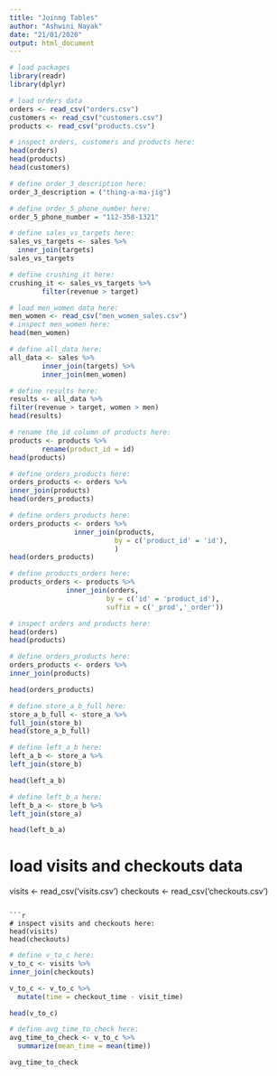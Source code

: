 ```yaml
---
title: "Joinng Tables"
author: "Ashwini Nayak"
date: "21/01/2020"
output: html_document
---
```



```r
# load packages
library(readr)
library(dplyr)
```

```r
# load orders data
orders <- read_csv("orders.csv")
customers <- read_csv("customers.csv")
products <- read_csv("products.csv")
```

```r
# inspect orders, customers and products here:
head(orders)
head(products)
head(customers)
```

```r
# define order_3_description here:
order_3_description = ("thing-a-ma-jig")

# define order_5_phone_number here:
order_5_phone_number = "112-358-1321"
```

```r
# define sales_vs_targets here:
sales_vs_targets <- sales %>%
  inner_join(targets)
sales_vs_targets
```

```r
# define crushing_it here:
crushing_it <- sales_vs_targets %>%
        filter(revenue > target)
```

```r
# load men_women data here:
men_women <- read_csv("men_women_sales.csv")
# inspect men_women here:
head(men_women)
```

```r
# define all_data here:
all_data <- sales %>% 
        inner_join(targets) %>%
        inner_join(men_women)
```

```r
# define results here:
results <- all_data %>%
filter(revenue > target, women > men)
head(results)
```

```r
# rename the id column of products here:
products <- products %>% 
        rename(product_id = id)
head(products)
```

```r
# define orders_products here:
orders_products <- orders %>%
inner_join(products)
head(orders_products)
```

```r
# define orders_products here:
orders_products <- orders %>%
                inner_join(products,
                          by = c('product_id' = 'id'),
                          )
head(orders_products)
```

```r
# define products_orders here:
products_orders <- products %>%
              inner_join(orders,
                        by = c('id' = 'product_id'),
                        suffix = c('_prod','_order'))
```

```r
# inspect orders and products here:
head(orders)
head(products)
```

```r
# define orders_products here:
orders_products <- orders %>% 
inner_join(products)

head(orders_products)
```

```r
# define store_a_b_full here:
store_a_b_full <- store_a %>%
full_join(store_b)
head(store_a_b_full)
```

```r
# define left_a_b here:
left_a_b <- store_a %>%
left_join(store_b)

head(left_a_b)
```

```r
# define left_b_a here:
left_b_a <- store_b %>%
left_join(store_a)

head(left_b_a)
```

# load visits and checkouts data
visits <- read_csv('visits.csv')
checkouts <- read_csv('checkouts.csv')
```

```r
# inspect visits and checkouts here:
head(visits)
head(checkouts)
```

```r
# define v_to_c here:
v_to_c <- visits %>%
inner_join(checkouts)

v_to_c <- v_to_c %>%
  mutate(time = checkout_time - visit_time)

head(v_to_c)
```

```r
# define avg_time_to_check here:
avg_time_to_check <- v_to_c %>%
  summarize(mean_time = mean(time))

avg_time_to_check
```
